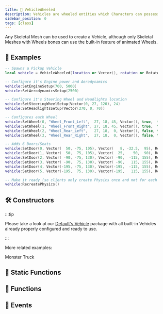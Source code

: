 ```yaml
---
title: 🚙 VehicleWheeled
description: Vehicles are wheeled entities which Characters can possesses and drive.
sidebar_position: 0
tags: [class]
---
```


<HeaderDeclaration type="Class" name="VehicleWheeled" image="/img/docs/vehicle.webp" />


Any Skeletal Mesh can be used to create a Vehicle, although only Skeletal Meshes with Wheels bones can use the built-in feature of animated Wheels.

## 🎒 Examples

```lua title="Server/Index.lua" showLineNumbers
-- Spawns a Pickup Vehicle
local vehicle = VehicleWheeled(location or Vector(), rotation or Rotator(), "nanos-world::SK_Pickup", CollisionType.Normal, true, false, true, "nanos-world::A_Vehicle_Engine_10")

-- Configure it's Engine power and Aerodynamics
vehicle:SetEngineSetup(700, 5000)
vehicle:SetAerodynamicsSetup(2500)

-- Configure it's Steering Wheel and Headlights location
vehicle:SetSteeringWheelSetup(Vector(0, 27, 120), 24)
vehicle:SetHeadlightsSetup(Vector(270, 0, 70))

-- Configures each Wheel
vehicle:SetWheel(0, "Wheel_Front_Left",  27, 18, 45, Vector(), true,  true, false, false, false, 1500, 3000, 1000, 1, 3, 20, 20, 250, 50, 10, 10, 0, 0.5, 0.5)
vehicle:SetWheel(1, "Wheel_Front_Right", 27, 18, 45, Vector(), true,  true, false, false, false, 1500, 3000, 1000, 1, 3, 20, 20, 250, 50, 10, 10, 0, 0.5, 0.5)
vehicle:SetWheel(2, "Wheel_Rear_Left",   27, 18,  0, Vector(), false, true,  true, false, false, 1500, 3000, 1000, 1, 4, 20, 20, 250, 50, 10, 10, 0, 0.5, 0.5)
vehicle:SetWheel(3, "Wheel_Rear_Right",  27, 18,  0, Vector(), false, true,  true, false, false, 1500, 3000, 1000, 1, 4, 20, 20, 250, 50, 10, 10, 0, 0.5, 0.5)

-- Adds 6 Doors/Seats
vehicle:SetDoor(0, Vector(  50, -75, 105), Vector(   8, -32.5,  95), Rotator(0,  0,  10), 70, -150)
vehicle:SetDoor(1, Vector(  50,  75, 105), Vector(  25,    50,  90), Rotator(0,  0,   0), 70,  150)
vehicle:SetDoor(2, Vector( -90, -75, 130), Vector( -90,  -115, 155), Rotator(0,  90, 20), 60, -150)
vehicle:SetDoor(3, Vector( -90,  75, 130), Vector( -90,   115, 155), Rotator(0, -90, 20), 60,  150)
vehicle:SetDoor(4, Vector(-195, -75, 130), Vector(-195,  -115, 155), Rotator(0,  90, 20), 60, -150)
vehicle:SetDoor(5, Vector(-195,  75, 130), Vector(-195,   115, 155), Rotator(0, -90, 20), 60,  150)

-- Make it ready (so clients only create Physics once and not for each function call above)
vehicle:RecreatePhysics()
```

<ExamplesDeclaration type="Class" name="VehicleWheeled" />


## 🛠 Constructors

<ConstructorDeclaration type="Class" name="VehicleWheeled" />

:::tip

Please take a look at our [Default's Vehicle](https://github.com/nanos-world/nanos-world-vehicles) package with all built-in Vehicles already properly configured and ready to use.

:::

More related examples:

<ReferenceLink href="getting-started/tutorials-and-examples/monster-truck">Monster Truck</ReferenceLink>


## 🗿 Static Functions

<StaticFunctionsDeclaration type="Class" name="VehicleWheeled" />


## 🦠 Functions

<FunctionsDeclaration type="Class" name="VehicleWheeled" />


## 🚀 Events

<EventsDeclaration type="Class" name="VehicleWheeled" />

